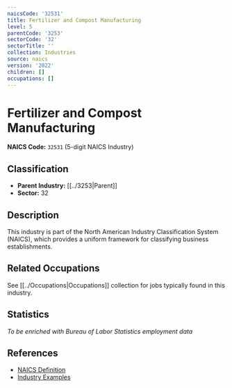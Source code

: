 ```yaml
---
naicsCode: '32531'
title: Fertilizer and Compost Manufacturing
level: 5
parentCode: '3253'
sectorCode: '32'
sectorTitle: ''
collection: Industries
source: naics
version: '2022'
children: []
occupations: []
---
```

# Fertilizer and Compost Manufacturing

**NAICS Code:** `32531` (5-digit NAICS Industry)

## Classification

- **Parent Industry:** [[../3253|Parent]]
- **Sector:** 32

## Description

This industry is part of the North American Industry Classification System (NAICS), which provides a uniform framework for classifying business establishments.

## Related Occupations

See [[../Occupations|Occupations]] collection for jobs typically found in this industry.

## Statistics

*To be enriched with Bureau of Labor Statistics employment data*

## References

- [NAICS Definition](https://www.census.gov/naics/)
- [Industry Examples](https://www.census.gov/naics/2022NAICS/)

